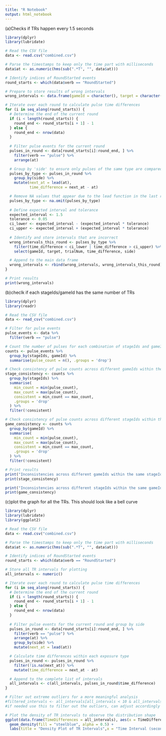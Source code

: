 ---
title: "R Notebook"
output: html_notebook
---

(a)Checks if TRs happen every 1.5 seconds
```{r}
library(dplyr)
library(lubridate)

# Read the CSV file
data <- read.csv("combined.csv")

# Parse the timestamps to keep only the time part with milliseconds
data$at <- as.numeric(hms(sub(".*T", "", data$at)))

# Identify indices of RoundStarted events
round_starts <- which(data$verb == "RoundStarted")

# Prepare to store results of wrong intervals
wrong_intervals <- data.frame(gameId = character(), target = character(), trialNum = integer(), time_difference = numeric(), side = character())

# Iterate over each round to calculate pulse time differences
for (i in seq_along(round_starts)) {
  # Determine the end of the current round
  if (i < length(round_starts)) {
    round_end <- round_starts[i + 1] - 1
  } else {
    round_end <- nrow(data)
  }
  
  # Filter pulse events for the current round
  pulses_in_round <- data[round_starts[i]:round_end, ] %>% 
    filter(verb == "pulse") %>%
    arrange(at)

  # Group by 'side' to ensure only pulses of the same type are compared
  pulses_by_type <- pulses_in_round %>%
    group_by(side) %>%
    mutate(next_at = lead(at),
           time_difference = next_at - at)

  # Remove NA values that appear due to the lead function in the last row of each group
  pulses_by_type <- na.omit(pulses_by_type)
  
  # Define expected interval and tolerance
  expected_interval <- 1.5
  tolerance <- 0.05
  ci_lower <- expected_interval - (expected_interval * tolerance)
  ci_upper <- expected_interval + (expected_interval * tolerance)
  
  # Identify and store intervals that are incorrect
  wrong_intervals_this_round <- pulses_by_type %>%
    filter(time_difference < ci_lower | time_difference > ci_upper) %>%
    select(gameId, target, trialNum, time_difference, side)

  # Append to the main data frame
  wrong_intervals <- rbind(wrong_intervals, wrong_intervals_this_round)
}

# Print results
print(wrong_intervals)
```


(b)checlk if each stageIds/gameId has the same number of TRs
```{r}
library(dplyr)
library(readr)

# Read the CSV file
data <- read_csv("combined.csv")

# Filter for pulse events
pulse_events <- data %>%
  filter(verb == "pulse")

# Count the number of pulses for each combination of stageIds and gameId
counts <- pulse_events %>%
  group_by(stageIds, gameId) %>%
  summarise(pulse_count = n(), .groups = 'drop')

# Check consistency of pulse counts across different gameIds within the same stageIds
stage_consistency <- counts %>%
  group_by(stageIds) %>%
  summarise(
    min_count = min(pulse_count),
    max_count = max(pulse_count),
    consistent = min_count == max_count,
    .groups = 'drop'
  ) %>%
  filter(!consistent)

# Check consistency of pulse counts across different stageIds within the same gameId
game_consistency <- counts %>%
  group_by(gameId) %>%
  summarise(
    min_count = min(pulse_count),
    max_count = max(pulse_count),
    consistent = min_count == max_count,
    .groups = 'drop'
  ) %>%
  filter(!consistent)

# Print results
print("Inconsistencies across different gameIds within the same stageIds:")
print(stage_consistency)

print("Inconsistencies across different stageIds within the same gameId:")
print(game_consistency)


```

(c)plot the graph for all the TRs. This should look like a bell curve
```{r}
library(dplyr)
library(lubridate)
library(ggplot2)

# Read the CSV file
data <- read.csv("combined.csv")

# Parse the timestamps to keep only the time part with milliseconds
data$at <- as.numeric(hms(sub(".*T", "", data$at)))

# Identify indices of RoundStarted events
round_starts <- which(data$verb == "RoundStarted")

# Store all TR intervals for plotting
all_intervals <- numeric()

# Iterate over each round to calculate pulse time differences
for (i in seq_along(round_starts)) {
  # Determine the end of the current round
  if (i < length(round_starts)) {
    round_end <- round_starts[i + 1] - 1
  } else {
    round_end <- nrow(data)
  }
  
  # Filter pulse events for the current round and group by side
  pulses_in_round <- data[round_starts[i]:round_end, ] %>%
    filter(verb == "pulse") %>%
    arrange(at) %>%
    group_by(side) %>%
    mutate(next_at = lead(at))

  # Calculate time differences within each exposure type
  pulses_in_round <- pulses_in_round %>%
    filter(!is.na(next_at)) %>%
    mutate(time_difference = next_at - at)

  # Append to the complete list of intervals
  all_intervals <- c(all_intervals, pulses_in_round$time_difference)
}

# Filter out extreme outliers for a more meaningful analysis
#filtered_intervals <- all_intervals[all_intervals < 10 & all_intervals > 0]
#if needed use this to filter out the outliers, can adjust accordingly

# Plot the density of TR intervals to observe the distribution shape
ggplot(data.frame(TimeDifferences = all_intervals), aes(x = TimeDifferences)) +
  geom_density(fill = "steelblue", alpha = 0.5) +
  labs(title = "Density Plot of TR Intervals",x = "Time Interval (seconds)",y = "Density")


```

